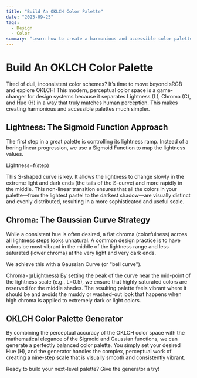 ```yaml
---
title: "Build An OKLCH Color Palette"
date: "2025-09-25"
tags:
  - Design
  - Color
summary: "Learn how to create a harmonious and accessible color palette using the OKLCH color space, featuring interactive components for lightness and chroma adjustments."
---
```


# Build An OKLCH Color Palette

Tired of dull, inconsistent color schemes? It’s time to move beyond sRGB and explore OKLCH! This modern, perceptual color space is a game-changer for design systems because it separates Lightness (L), Chroma (C), and Hue (H) in a way that truly matches human perception. This makes creating harmonious and accessible palettes much simpler.

## Lightness: The Sigmoid Function Approach

The first step in a great palette is controlling its lightness ramp. Instead of a boring linear progression, we use a Sigmoid Function to map the lightness values.

Lightness=f(step)

This S-shaped curve is key. It allows the lightness to change slowly in the extreme light and dark ends (the tails of the S-curve) and more rapidly in the middle. This non-linear transition ensures that all the colors in your palette—from the lightest pastel to the darkest shadow—are visually distinct and evenly distributed, resulting in a more sophisticated and useful scale.

<SigmoidFunction 
  width={600} 
  height={300} 
  leftInitial={0.95} 
  rightInitial={0.38} 
/>

## Chroma: The Gaussian Curve Strategy

While a consistent hue is often desired, a flat chroma (colorfulness) across all lightness steps looks unnatural. A common design practice is to have colors be most vibrant in the middle of the lightness range and less saturated (lower chroma) at the very light and very dark ends.

We achieve this with a Gaussian Curve (or "bell curve").

Chroma=g(Lightness)
By setting the peak of the curve near the mid-point of the lightness scale (e.g., L=0.5), we ensure that highly saturated colors are reserved for the middle shades. The resulting palette feels vibrant where it should be and avoids the muddy or washed-out look that happens when high chroma is applied to extremely dark or light colors.

<GaussianCurve 
  width={600} 
  height={300} 
  lightness={0.5} 
  hue={150} 
  percentage={0.8} 
  minChroma={0.1} 
/>

## OKLCH Color Palette Generator

By combining the perceptual accuracy of the OKLCH color space with the mathematical elegance of the Sigmoid and Gaussian functions, we can generate a perfectly balanced color palette. You simply set your desired Hue (H), and the generator handles the complex, perceptual work of creating a nine-step scale that is visually smooth and consistently vibrant.

Ready to build your next-level palette? Give the generator a try!

<OKLCHColorPalette 
  initialHue={150} 
  paletteSize={9} 
  width={600}
  height={500}
/>

